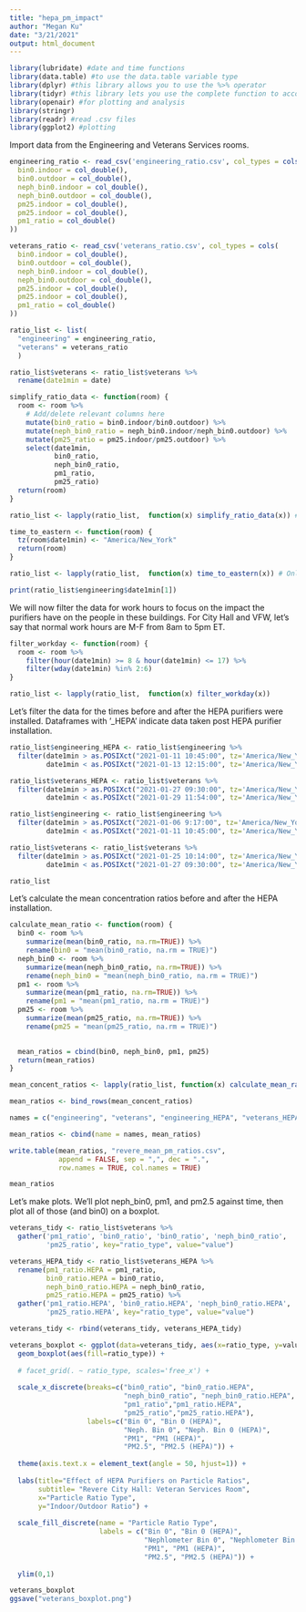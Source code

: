 ---
title: "hepa_pm_impact"
author: "Megan Ku"
date: "3/21/2021"
output: html_document
---

```{r setup, warning= FALSE, error = FALSE}
library(lubridate) #date and time functions 
library(data.table) #to use the data.table variable type
library(dplyr) #this library allows you to use the %>% operator
library(tidyr) #this library lets you use the complete function to account for time syncing
library(openair) #for plotting and analysis
library(stringr)
library(readr) #read .csv files
library(ggplot2) #plotting
```

Import data from the Engineering and Veterans Services rooms.

```{r}
engineering_ratio <- read_csv('engineering_ratio.csv', col_types = cols(
  bin0.indoor = col_double(),
  bin0.outdoor = col_double(),
  neph_bin0.indoor = col_double(),
  neph_bin0.outdoor = col_double(),
  pm25.indoor = col_double(),
  pm25.indoor = col_double(),
  pm1_ratio = col_double()
))

veterans_ratio <- read_csv('veterans_ratio.csv', col_types = cols(
  bin0.indoor = col_double(),
  bin0.outdoor = col_double(),
  neph_bin0.indoor = col_double(),
  neph_bin0.outdoor = col_double(),
  pm25.indoor = col_double(),
  pm25.indoor = col_double(),
  pm1_ratio = col_double()
))

ratio_list <- list(
  "engineering" = engineering_ratio,
  "veterans" = veterans_ratio
  )

ratio_list$veterans <- ratio_list$veterans %>%
  rename(date1min = date)

simplify_ratio_data <- function(room) {
  room <- room %>%
    # Add/delete relevant columns here
    mutate(bin0_ratio = bin0.indoor/bin0.outdoor) %>%
    mutate(neph_bin0_ratio = neph_bin0.indoor/neph_bin0.outdoor) %>%
    mutate(pm25_ratio = pm25.indoor/pm25.outdoor) %>%
    select(date1min,
           bin0_ratio,
           neph_bin0_ratio,
           pm1_ratio,
           pm25_ratio)
  return(room)
}

ratio_list <- lapply(ratio_list,  function(x) simplify_ratio_data(x)) # Only save columns of importance 

time_to_eastern <- function(room) {
  tz(room$date1min) <- "America/New_York"
  return(room)
}

ratio_list <- lapply(ratio_list,  function(x) time_to_eastern(x)) # Only save columns of importance

print(ratio_list$engineering$date1min[1])
```
We will now filter the data for work hours to focus on the impact the purifiers
have on the people in these buildings. For City Hall and VFW, let's say that 
normal work hours are M-F from 8am to 5pm ET.

```{r}
filter_workday <- function(room) {
  room <- room %>%
    filter(hour(date1min) >= 8 & hour(date1min) <= 17) %>%
    filter(wday(date1min) %in% 2:6)
}

ratio_list <- lapply(ratio_list,  function(x) filter_workday(x))
```

Let's filter the data for the times before and after the HEPA purifiers were
installed. Dataframes with '_HEPA' indicate data taken post HEPA purifier 
installation.

```{r}
ratio_list$engineering_HEPA <- ratio_list$engineering %>%
  filter(date1min > as.POSIXct("2021-01-11 10:45:00", tz='America/New_York'), 
         date1min < as.POSIXct("2021-01-13 12:15:00", tz='America/New_York'))

ratio_list$veterans_HEPA <- ratio_list$veterans %>%
  filter(date1min > as.POSIXct("2021-01-27 09:30:00", tz='America/New_York'), 
         date1min < as.POSIXct("2021-01-29 11:54:00", tz='America/New_York'))

ratio_list$engineering <- ratio_list$engineering %>%
  filter(date1min > as.POSIXct("2021-01-06 9:17:00", tz='America/New_York'), 
         date1min < as.POSIXct("2021-01-11 10:45:00", tz='America/New_York'))

ratio_list$veterans <- ratio_list$veterans %>%
  filter(date1min > as.POSIXct("2021-01-25 10:14:00", tz='America/New_York'), 
         date1min < as.POSIXct("2021-01-27 09:30:00", tz='America/New_York'))
```

```{r}
ratio_list
```

Let's calculate the mean concentration ratios before and after the HEPA 
installation.

```{r}
calculate_mean_ratio <- function(room) {
  bin0 <- room %>%
    summarize(mean(bin0_ratio, na.rm=TRUE)) %>%
    rename(bin0 = "mean(bin0_ratio, na.rm = TRUE)")
  neph_bin0 <- room %>%
    summarize(mean(neph_bin0_ratio, na.rm=TRUE)) %>%
    rename(neph_bin0 = "mean(neph_bin0_ratio, na.rm = TRUE)")
  pm1 <- room %>%
    summarize(mean(pm1_ratio, na.rm=TRUE)) %>%
    rename(pm1 = "mean(pm1_ratio, na.rm = TRUE)")
  pm25 <- room %>%
    summarize(mean(pm25_ratio, na.rm=TRUE)) %>%
    rename(pm25 = "mean(pm25_ratio, na.rm = TRUE)")

  
  mean_ratios = cbind(bin0, neph_bin0, pm1, pm25)
  return(mean_ratios)
}

mean_concent_ratios <- lapply(ratio_list, function(x) calculate_mean_ratio(x))

mean_ratios <- bind_rows(mean_concent_ratios) 

names = c("engineering", "veterans", "engineering_HEPA", "veterans_HEPA")

mean_ratios <- cbind(name = names, mean_ratios)

write.table(mean_ratios, "revere_mean_pm_ratios.csv", 
            append = FALSE, sep = ",", dec = ".",
            row.names = TRUE, col.names = TRUE)

mean_ratios
```

Let's make plots. We'll plot neph_bin0, pm1, and pm2.5 against time, then plot
all of those (and bin0) on a boxplot.

```{r}
veterans_tidy <- ratio_list$veterans %>%
  gather('pm1_ratio', 'bin0_ratio', 'bin0_ratio', 'neph_bin0_ratio', 
         'pm25_ratio', key="ratio_type", value="value")

veterans_HEPA_tidy <- ratio_list$veterans_HEPA %>%
  rename(pm1_ratio.HEPA = pm1_ratio,
         bin0_ratio.HEPA = bin0_ratio,
         neph_bin0_ratio.HEPA = neph_bin0_ratio,
         pm25_ratio.HEPA = pm25_ratio) %>%
  gather('pm1_ratio.HEPA', 'bin0_ratio.HEPA', 'neph_bin0_ratio.HEPA', 
         'pm25_ratio.HEPA', key="ratio_type", value="value")

veterans_tidy <- rbind(veterans_tidy, veterans_HEPA_tidy)
```
```{r}
veterans_boxplot <- ggplot(data=veterans_tidy, aes(x=ratio_type, y=value)) +
  geom_boxplot(aes(fill=ratio_type)) +
  
  # facet_grid(. ~ ratio_type, scales='free_x') +
  
  scale_x_discrete(breaks=c("bin0_ratio", "bin0_ratio.HEPA",
                            "neph_bin0_ratio", "neph_bin0_ratio.HEPA",
                            "pm1_ratio","pm1_ratio.HEPA", 
                            "pm25_ratio","pm25_ratio.HEPA"),
                   labels=c("Bin 0", "Bin 0 (HEPA)", 
                            "Neph. Bin 0", "Neph. Bin 0 (HEPA)",
                            "PM1", "PM1 (HEPA)",
                            "PM2.5", "PM2.5 (HEPA)")) + 
  
  theme(axis.text.x = element_text(angle = 50, hjust=1)) + 
  
  labs(title="Effect of HEPA Purifiers on Particle Ratios", 
       subtitle= "Revere City Hall: Veteran Services Room", 
       x="Particle Ratio Type", 
       y="Indoor/Outdoor Ratio") +
  
  scale_fill_discrete(name = "Particle Ratio Type", 
                      labels = c("Bin 0", "Bin 0 (HEPA)",
                                 "Nephlometer Bin 0", "Nephlometer Bin 0 (HEPA)",
                                 "PM1", "PM1 (HEPA)",
                                 "PM2.5", "PM2.5 (HEPA)")) + 
  
  ylim(0,1)

veterans_boxplot
ggsave("veterans_boxplot.png")
```


